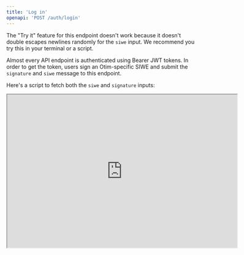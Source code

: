 ```yaml
---
title: 'Log in'
openapi: 'POST /auth/login'
---
```


<Warning>The "Try it" feature for this endpoint doesn't work because it doesn't double escapes newlines randomly for the `siwe` input. We recommend you try this in your terminal or a script.</Warning>

Almost every API endpoint is authenticated using Bearer JWT tokens. In order to get the token, users sign an Otim-specific SIWE and submit the `signature` and `siwe` message to this endpoint.

Here's a script to fetch both the `siwe` and `signature` inputs:

<iframe src="https://replit.com/@otimlabs/Otim-Auth-Login-Walkthrough?v=1&embed=true" width="600" height="400"></iframe>
